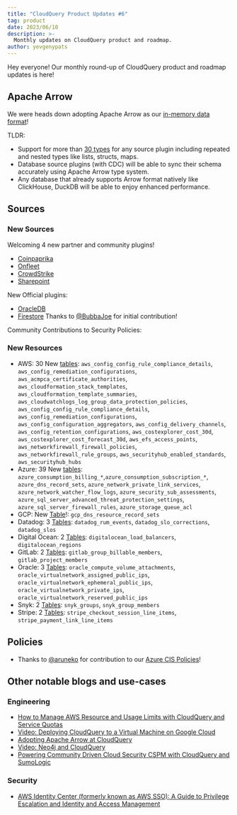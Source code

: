 ```yaml
---
title: "CloudQuery Product Updates #6"
tag: product
date: 2023/06/10
description: >-
  Monthly updates on CloudQuery product and roadmap.
author: yevgenypats
---
```



<BlogHeader/>

Hey everyone! Our monthly round-up of CloudQuery product and roadmap updates is here!

## Apache Arrow

We were heads down adopting Apache Arrow as our [in-memory data format](/blog/adopting-apache-arrow-at-cloudquery)!

TLDR:

- Support for more than [30 types](https://arrow.apache.org/docs/python/api/datatypes.html) for any source plugin including repeated and nested types like lists, structs, maps.
- Database source plugins (with CDC) will be able to sync their schema accurately using Apache Arrow type system.
- Any database that already supports Arrow format natively like ClickHouse, DuckDB will be able to enjoy enhanced performance.

## Sources

### New Sources

Welcoming 4 new partner and community plugins!

* [Coinpaprika](https://github.com/coinpaprika/cq-source-coinpaprika)
* [Onfleet](https://github.com/onfleet/cq-source-onfleet)
* [CrowdStrike](https://github.com/justmiles/cq-source-crowdstrike)
* [Sharepoint](https://github.com/koltyakov/cq-source-sharepoint)

New Official plugins:

* [OracleDB](/docs/plugins/sources/oracledb/overview)
* [Firestore](/docs/plugins/sources/firestore/overview) Thanks to [@BubbaJoe](https://github.com/BubbaJoe) for initial contribution!

Community Contributions to Security Policies:

### New Resources

- AWS: 30 New [tables](/docs/plugins/sources/aws/tables): `aws_config_config_rule_compliance_details`, `aws_config_remediation_configurations`, `aws_acmpca_certificate_authorities`,
       `aws_cloudformation_stack_templates`, `aws_cloudformation_template_summaries`, `aws_cloudwatchlogs_log_group_data_protection_policies`,
       `aws_config_config_rule_compliance_details`, `aws_config_remediation_configurations`, `aws_config_configuration_aggregators`,
       `aws_config_delivery_channels`, `aws_config_retention_configurations`, `aws_costexplorer_cost_30d`, `aws_costexplorer_cost_forecast_30d`,
       `aws_efs_access_points`, `aws_networkfirewall_firewall_policies`, `aws_networkfirewall_rule_groups`, `aws_securityhub_enabled_standards`,
       `aws_securityhub_hubs`
- Azure: 39 New [tables](/docs/plugins/sources/azure/tables): `azure_consumption_billing_*`,`azure_consumption_subscription_*`,
  `azure_dns_record_sets`, `azure_network_private_link_services`, `azure_network_watcher_flow_logs`, `azure_security_sub_assessments`,
  `azure_sql_server_advanced_threat_protection_settings`, `azure_sql_server_firewall_rules`, `azure_storage_queue_acl`
- GCP: New [Table](/docs/plugins/sources/gcp/tables)!: `gcp_dns_resource_record_sets`
- Datadog: 3 [Tables](/docs/plugins/sources/datadog/tables): `datadog_rum_events`, `datadog_slo_corrections`, `datadog_slos`
- Digital Ocean: 2 [Tables](/docs/plugins/sources/digitalocean/tables): `digitalocean_load_balancers`, `digitalocean_regions`
- GitLab: 2 [Tables](/docs/plugins/sources/gitlab/tables): `gitlab_group_billable_members`, `gitlab_project_members`
- Oracle: 3 [Tables](/docs/plugins/sources/oracle/tables): `oracle_compute_volume_attachments`, `oracle_virtualnetwork_assigned_public_ips`,
  `oracle_virtualnetwork_ephemeral_public_ips`, `oracle_virtualnetwork_private_ips`, `oracle_virtualnetwork_reserved_public_ips`
- Snyk: 2 [Tables](/docs/plugins/sources/snyk/tables): `snyk_groups`, `snyk_group_members`
- Stripe: 2 [Tables](/docs/plugins/sources/stripe/tables): `stripe_checkout_session_line_items`, `stripe_payment_link_line_items`

## Policies

- Thanks to [@aruneko](https://github.com/aruneko) for contribution to our [Azure CIS Policies](https://github.com/cloudquery/cloudquery/pull/10928)!

## Other notable blogs and use-cases

### Engineering

- [How to Manage AWS Resource and Usage Limits with CloudQuery and Service Quotas](/how-to-guides/aws-resource-limits-and-service-quotas)
- [Video: Deploying CloudQuery to a Virtual Machine on Google Cloud](https://www.youtube.com/watch?v=rz4aU1IMF30)
- [Adopting Apache Arrow at CloudQuery](https://arrow.apache.org/blog/2023/05/04/adopting-apache-arrow-at-cloudquery/)
- [Video: Neo4j and CloudQuery](https://www.youtube.com/watch?v=o-thc4SVDFg)
- [Powering Community Driven Cloud Security CSPM with CloudQuery and SumoLogic](https://www.sumologic.com/blog/power-community-driven-cloud-security-cspm/)

### Security

- [AWS Identity Center (formerly known as AWS SSO): A Guide to Privilege Escalation and Identity and Access Management](/blog/aws-priv-esc-identity-center)

